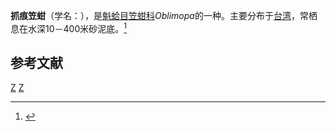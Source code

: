 {{Speciesbox
| taxon = Oblimopa multistriata
| image = Naturalis Biodiversity Center - ZMA.MOLL.411831 Oblimopa multistriata (Forsskål, 1775).png
| binomial_authority = (Forsskål, 1775)
}}
'''抓痕笠蚶'''（学名：''{{lang|la|Oblimopa multistriata}}''），是[[魁蛤目|魁蛤目]][[笠蚶科|笠蚶科]]''Oblimopa''的一种。主要分布于[[台湾|台湾]]，常栖息在水深10－400米砂泥底。<ref>{{cite web|url=http://shell.sinica.edu.tw/chinese/shellbase_detail.php?science_no=3199|title=国际贝库：抓痕笠蚶|publisher=台湾贝类资料库|accessdate=2009-08-11}}</ref>

== 参考文献 ==
{{reflist}}
{{Taxonbar|from=Q11076423}}

[[Category:擬銼蛤屬|Z]]
[[Category:_1775年描述的动物|Z]]